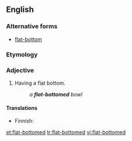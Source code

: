 ==English==

===Alternative forms===
* [[flat-bottom]]

===Etymology===
{{compound|flat|bottomed}}

===Adjective===
{{en-adj|pos=[[flat]]-[[bottomed]]}}

# Having a flat bottom.
#: ''a '''flat-bottomed''' bowl''

====Translations====
{{trans-top|having a flat bottom}}
* Finnish: {{t|fi|litteäpohjainen}}
{{trans-mid}}
{{trans-bottom}}

[[et:flat-bottomed]]
[[tr:flat-bottomed]]
[[vi:flat-bottomed]]